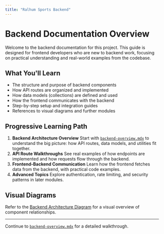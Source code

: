 ```yaml
---
title: "Ralhum Sports Backend"
---
```


# Backend Documentation Overview

Welcome to the backend documentation for this project. This guide is designed for frontend developers who are new to backend work, focusing on practical understanding and real-world examples from the codebase.

## What You'll Learn

- The structure and purpose of backend components
- How API routes are organized and implemented
- How data models (collections) are defined and used
- How the frontend communicates with the backend
- Step-by-step setup and integration guides
- References to visual diagrams and further modules

## Progressive Learning Path

1. **Backend Architecture Overview**
   Start with [`backend-overview.mdx`](./backend-overview.mdx) to understand the big picture: how API routes, data models, and utilities fit together.
2. **API Route Walkthroughs**
   See real examples of how endpoints are implemented and how requests flow through the backend.
3. **Frontend-Backend Communication**
   Learn how the frontend fetches data from the backend, with practical code examples.
4. **Advanced Topics**
   Explore authentication, rate limiting, and security patterns in later modules.

## Visual Diagrams

Refer to the [Backend Architecture Diagram](./diagrams/backend-architecture.png) for a visual overview of component relationships.

---

Continue to [`backend-overview.mdx`](./backend-overview.mdx) for a detailed walkthrough.